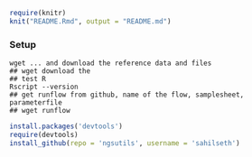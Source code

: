 
```r
require(knitr)
knit("README.Rmd", output = "README.md")
```


### Setup
```
wget ... and download the reference data and files
## wget download the 
## test R
Rscript --version
## get runflow from github, name of the flow, samplesheet, parameterfile
## wget runflow
```

```r
install.packages('devtools')
require(devtools)
install_github(repo = 'ngsutils', username = 'sahilseth')

```

